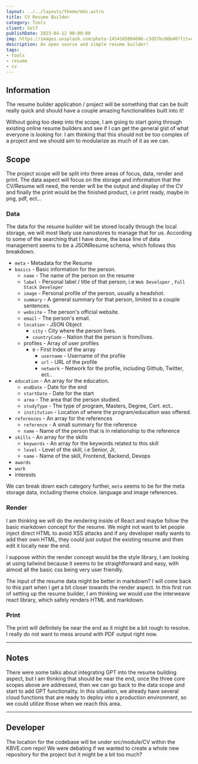 ```yaml
---
layout: ../../layouts/theme/mdx.astro
title: CV Resume Builder
category: Tools
client: Self
publishDate: 2023-04-12 00:00:00
img: https://images.unsplash.com/photo-1454165804606-c3d57bc86b40?fit=crop&w=1400&h=700&q=75
description: An open source and simple resume builder!
tags:
- tools
- resume
- cv
---
```



<CV />


## Information
The resume builder application / project will be something that can be built really quick and should have a couple amazing functionalities built into it!

Without going too deep into the scope, I am going to start going through existing online resume builders and see if I can get the general gist of what everyone is looking for. I am thinking that this should not be too complex of a project and we should aim to modularize as much of it as we can.

## Scope
The project scope will be split into three areas of focus, data, render and print. The data aspect will focus on the storage and information that the CV/Resume will need, the render will be the output and display of the CV and finally the print would be the finished product, i.e print ready, maybe in png, pdf, ect...

### Data
The data for the resume builder will be stored locally through the local storage, we will most likely use nanostores to manage that for us. According to some of the searching that I have done, the base line of data management seems to be a JSONResume schema, which follows this breakdown.

- `meta` - Metadata for the Resume
- `basics` - Basic information for the person.
	- `name` - The name of the person on the resume
	- `label` - Personal label / title of that person, i.e `Web Developer` , `Full Stack Developer`
	- `image` - Personal profile of the person, usually a headshot.
	- `summary` - A general summary for that person, limited to a couple sentences.
	- `website` - The person's official website.
	- `email` - The person's email.
	- `location` - JSON Object
		- `city` - City where the person lives.
		- `countryCode` - Nation that the person is from/lives.
	- profiles - Array of user profiles
		- `0` - First Index of the array
			- `username` - Username of the profile
			- `url` - URL of the profile
			- `network` - Network for the profile, including Github, Twitter, ect..
- `education` - An array for the education.
	- `endDate` - Date for the end
	- `startDate` - Date for the start
	- `area` - The area that the person studied.
	- `studyType` - The type of program, Masters, Degree, Cert. ect..
	- `institution` - Location of where the program/education was offered. 
- `references` - An array for the references
	- `reference` - A small summary for the reference
	- `name` - Name of the person that is in relationship to the reference
- `skills` - An array for the skills
	- `keywords` - An array for the keywords related to this skill
	- `level` - Level of the skill, i.e Senior, Jr, 
	- `name` - Name of the skill, Frontend, Backend, Devops
- `awards`
- `work`
- interests
  
We can break down each category further, `meta` seems to be for the meta storage data, including theme choice. language and image references. 

### Render
I am thinking we will do the rendering inside of React and maybe follow the basic markdown concept for the resume. We might not want to let people inject direct HTML to avoid XSS attacks and if any developer really wants to add their own HTML, they could just output the existing resume and then edit it locally near the end.

I suppose within the render concept would be the style library, I am looking at using tailwind because it seems to be straightforward and easy, with almost all the basic css being very user friendly. 

The input of the resume data might be better in markdown? I will come back to this part when I get a bit closer towards the render aspect. In this first run of setting up the resume builder, I am thinking we would use the interweave react library, which safely renders HTML and markdown.

### Print
The print will definitely be near the end as it might be a bit rough to resolve. I really do not want to mess around with PDF output right now.

---

## Notes
There were some talks about integrating GPT into the resume building aspect, but I am thinking that should be near the end, once the three core scopes above are addressed, then we can go back to the data scope and start to add GPT functionality. In this situation, we already have several cloud functions that are ready to deploy into a production environment, so we could utilize those when we reach this area.

---

## Developer

The location for the codebase will be under src/module/CV within the KBVE.com repo! We were debating if we wanted to create a whole new repository for the project but it might be a bit too much?
